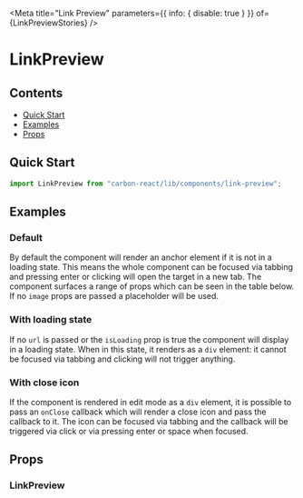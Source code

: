 

<Meta
  title="Link Preview"
  parameters={{ info: { disable: true } }}
  of={LinkPreviewStories}
/>

# LinkPreview

## Contents

- [Quick Start](#quick-start)
- [Examples](#examples)
- [Props](#props)

## Quick Start

```javascript
import LinkPreview from "carbon-react/lib/components/link-preview";
```

## Examples

### Default

By default the component will render an anchor element if it is not in a loading state. This means the whole component can
be focused via tabbing and pressing enter or clicking will open the target in a new tab. The component surfaces a range of
props which can be seen in the table below. If no `image` props are passed a placeholder will be used.

<Canvas name="default" of={LinkPreviewStories.DefaultStory} />

### With loading state

If no `url` is passed or the `isLoading` prop is true the component will display in a loading state. When in this state, it
renders as a `div` element: it cannot be focused via tabbing and clicking will not trigger anything.

<Canvas name="with loading state" of={LinkPreviewStories.LinkPreviewLoadingState} />

### With close icon

If the component is rendered in edit mode as a `div` element, it is possible to pass an `onClose` callback which will render
a close icon and pass the callback to it. The icon can be focused via tabbing and the callback will be triggered via click or
via pressing enter or space when focused.

<Canvas name="with close icon" of={LinkPreviewStories.LinkPreviewCloseIcon} />

## Props

### LinkPreview

<ArgTypes of={LinkPreviewStories} />

